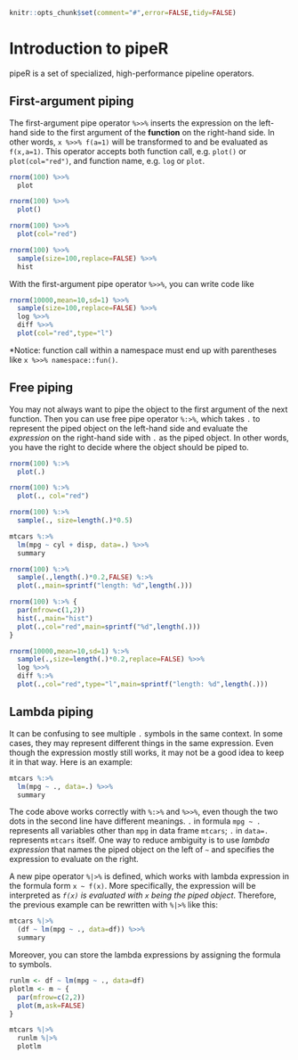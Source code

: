 <!--
%\VignetteEngine{knitr}
%\VignetteIndexEntry{Introduction to pipeR}
-->

```r
knitr::opts_chunk$set(comment="#",error=FALSE,tidy=FALSE)
```

# Introduction to pipeR

pipeR is a set of specialized, high-performance pipeline operators.

## First-argument piping

The first-argument pipe operator `%>>%` inserts the expression on the left-hand side to the first argument of the **function** on the right-hand side. In other words, `x %>>% f(a=1)` will be transformed to and be evaluated as `f(x,a=1)`. This operator accepts both function call, e.g. `plot()` or `plot(col="red")`, and function name, e.g. `log` or `plot`.

```r
rnorm(100) %>>% 
  plot

rnorm(100) %>>% 
  plot()

rnorm(100) %>>% 
  plot(col="red")

rnorm(100) %>>% 
  sample(size=100,replace=FALSE) %>>% 
  hist
```

With the first-argument pipe operator `%>>%`, you can write code like

```r
rnorm(10000,mean=10,sd=1) %>>%
  sample(size=100,replace=FALSE) %>>%
  log %>>%
  diff %>>%
  plot(col="red",type="l")
```

*Notice: function call within a namespace must end up with parentheses  like `x %>>% namespace::fun()`.

## Free piping

You may not always want to pipe the object to the first argument of the next function. Then you can use free pipe operator `%:>%`, which takes `.` to represent the piped object on the left-hand side and evaluate the *expression* on the right-hand side with `.` as the piped object. In other words, you have the right to decide where the object should be piped to.

```r
rnorm(100) %:>% 
  plot(.)

rnorm(100) %:>% 
  plot(., col="red")

rnorm(100) %:>% 
  sample(., size=length(.)*0.5)

mtcars %:>% 
  lm(mpg ~ cyl + disp, data=.) %>>% 
  summary

rnorm(100) %:>% 
  sample(.,length(.)*0.2,FALSE) %:>% 
  plot(.,main=sprintf("length: %d",length(.)))

rnorm(100) %:>% {
  par(mfrow=c(1,2))
  hist(.,main="hist")
  plot(.,col="red",main=sprintf("%d",length(.)))
}

rnorm(10000,mean=10,sd=1) %:>%
  sample(.,size=length(.)*0.2,replace=FALSE) %>>%
  log %>>%
  diff %:>%
  plot(.,col="red",type="l",main=sprintf("length: %d",length(.)))
```

## Lambda piping

It can be confusing to see multiple `.` symbols in the same context. In some cases, they may represent different things in the same expression. Even though the expression mostly still works, it may not be a good idea to keep it in that way. Here is an example:

```r
mtcars %:>%
  lm(mpg ~ ., data=.) %>>%
  summary
```

The code above works correctly with `%:>%` and `%>>%`, even though the two dots in the second line have different meanings. `.` in formula `mpg ~ .` represents all variables other than `mpg` in data frame `mtcars`; `.` in `data=.` represents `mtcars` itself. One way to reduce ambiguity is to use *lambda expression* that names the piped object on the left of `~` and specifies the expression to evaluate on the right.

A new pipe operator `%|>%` is defined, which works with lambda expression in the formula form `x ~ f(x)`. More specifically, the expression will be interpreted as *`f(x)` is evaluated with `x` being the piped object*. Therefore, the previous example can be rewritten with `%|>%` like this:

```r
mtcars %|>%
  (df ~ lm(mpg ~ ., data=df)) %>>%
  summary
```

Moreover, you can store the lambda expressions by assigning the formula to symbols.

```r
runlm <- df ~ lm(mpg ~ ., data=df)
plotlm <- m ~ {
  par(mfrow=c(2,2))
  plot(m,ask=FALSE)
}

mtcars %|>%
  runlm %|>%
  plotlm
``` 
